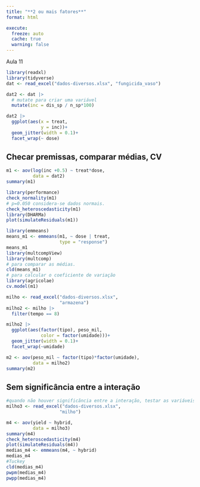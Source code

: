 ```yaml
---
title: "**2 ou mais fatores**"
format: html

execute: 
  freeze: auto
  cache: true
  warning: false
---
```


Aula 11

```r
library(readxl)
library(tidyverse)
dat <- read_excel("dados-diversos.xlsx", "fungicida_vaso")

dat2 <- dat |> 
  # mutate para criar uma variável
  mutate(inc = dis_sp / n_sp*100)

dat2 |>
  ggplot(aes(x = treat,
             y = inc))+
  geom_jitter(width = 0.1)+
  facet_wrap(~ dose)

```

## Checar premissas, comparar médias, CV

```r
m1 <- aov(log(inc +0.5) ~ treat*dose,
          data = dat2)
summary(m1)

library(performance)
check_normality(m1)
# p=0.050 considera-se dados normais.
check_heteroscedasticity(m1)
library(DHARMa)
plot(simulateResiduals(m1))

library(emmeans)
means_m1 <- emmeans(m1, ~ dose | treat,
                    type = "response")
means_m1
library(multcompView)
library(multcomp)
# para comparar as médias.
cld(means_m1)
# para calcular o coeficiente de variação
library(agricolae)
cv.model(m1)

```

```r
milho <- read_excel("dados-diversos.xlsx", 
                    "armazena")
milho2 <- milho |> 
  filter(tempo == 8)

milho2 |> 
  ggplot(aes(factor(tipo), peso_mil,
             color = factor(umidade)))+
  geom_jitter(width = 0.1)+
  facet_wrap(~umidade)

m2 <- aov(peso_mil ~ factor(tipo)*factor(umidade),
          data = milho2)
summary(m2)

```

## Sem significância entre a interação

```r
#quando não houver significãncia entre a interação, testar as variáveis independentes.
milho3 <- read_excel("dados-diversos.xlsx", 
                    "milho")

m4 <- aov(yield ~ hybrid,
          data = milho3)
summary(m4)
check_heteroscedasticity(m4)
plot(simulateResiduals(m4))
medias_m4 <- emmeans(m4, ~ hybrid)
medias_m4
#Tuckey
cld(medias_m4)
pwpm(medias_m4)
pwpp(medias_m4)
```
